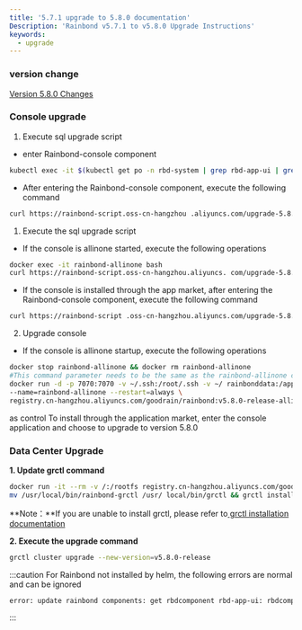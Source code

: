 ```yaml
---
title: '5.7.1 upgrade to 5.8.0 documentation'
Description: 'Rainbond v5.7.1 to v5.8.0 Upgrade Instructions'
keywords:
  - upgrade
---
```



### version change

[Version 5.8.0 Changes](/community/change/5.8.0)

### Console upgrade

<Tabs groupId="upgrade">
  <TabItem value="helm" label="helm" default>

1. Execute sql upgrade script

- enter Rainbond-console component

```bash
kubectl exec -it $(kubectl get po -n rbd-system | grep rbd-app-ui | grep Running | sed -n '1p ' | awk '{print $1}') -n rbd-system bash
```

- After entering the Rainbond-console component, execute the following command

```bash
curl https://rainbond-script.oss-cn-hangzhou .aliyuncs.com/upgrade-5.8.0.sh | bash
```

  </TabItem>
  <TabItem value="Basic Edition" label="Basic Edition">

1. Execute the sql upgrade script

- If the console is allinone started, execute the following operations

```bash
docker exec -it rainbond-allinone bash
curl https://rainbond-script.oss-cn-hangzhou.aliyuncs. com/upgrade-5.8.0.sh | bash
```

- If the console is installed through the app market, after entering the Rainbond-console component, execute the following command

```bash
curl https://rainbond-script .oss-cn-hangzhou.aliyuncs.com/upgrade-5.8.0.sh | bash
```

2. Upgrade console

- If the console is allinone startup, execute the following operations

```bash
docker stop rainbond-allinone && docker rm rainbond-allinone
#This command parameter needs to be the same as the rainbond-allinone container started before
docker run -d -p 7070:7070 -v ~/.ssh:/root/.ssh -v ~/ rainbonddata:/app/data \
--name=rainbond-allinone --restart=always \
registry.cn-hangzhou.aliyuncs.com/goodrain/rainbond:v5.8.0-release-allinone
```

as control To install through the application market, enter the console application and choose to upgrade to version 5.8.0
</TabItem>
</Tabs>

### Data Center Upgrade

**1. Update grctl command**

```bash
docker run -it --rm -v /:/rootfs registry.cn-hangzhou.aliyuncs.com/goodrain/rbd-grctl:v5.8.0-release copy
mv /usr/local/bin/rainbond-grctl /usr/ local/bin/grctl && grctl install
```

**Note：**If you are unable to install grctl, please refer to[ grctl installation documentation](/docs/ops-guide/tools/grctl/)

**2. Execute the upgrade command**

```bash
grctl cluster upgrade --new-version=v5.8.0-release
```

:::caution For Rainbond not installed by helm, the following errors are normal and can be ignored
```bash
error: update rainbond components: get rbdcomponent rbd-app-ui: rbdcomponents.rainbond.io "rbd-app-ui" not found
```
:::
